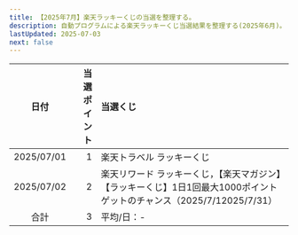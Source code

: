 ```yaml
---
title: 【2025年7月】楽天ラッキーくじの当選を整理する。
description: 自動プログラムによる楽天ラッキーくじ当選結果を整理する(2025年6月)。
lastUpdated: 2025-07-03
next: false
---
```



<CloudinaryImage txt={imageTxt} wid='800'></CloudinaryImage>
<NoteRakutenKuji></NoteRakutenKuji>


| 日付 | 当選ポイント | 当選くじ |
| :---: | ---: | :--- |
| 2025/07/01 | 1 | 楽天トラベル ラッキーくじ |
| 2025/07/02 | 2 | 楽天リワード ラッキーくじ，【楽天マガジン】【ラッキーくじ】1日1回最大1000ポイントゲットのチャンス（2025/7/12025/7/31） |
| 合計 | 3 | 平均/日：- |